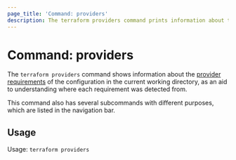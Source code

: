 ```yaml
---
page_title: 'Command: providers'
description: The terraform providers command prints information about the providers required in the current configuration.
---
```


# Command: providers

The `terraform providers` command shows information about the
[provider requirements](/language/providers/requirements) of the
configuration in the current working directory, as an aid to understanding
where each requirement was detected from.

This command also has several subcommands with different purposes, which
are listed in the navigation bar.

## Usage

Usage: `terraform providers`
